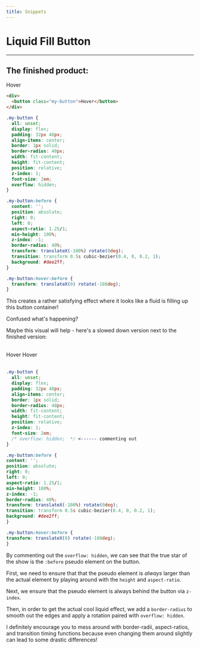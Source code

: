 ```yaml
---
title: Snippets
---
```



# Liquid Fill Button

---

## The finished product:

<LiquidFillButton>Hover</LiquidFillButton>

```html
<div>
  <button class="my-button">Hover</button>
</div>
```

```css
.my-button {
  all: unset;
  display: flex;
  padding: 32px 48px;
  align-items: center;
  border: 1px solid;
  border-radius: 48px;
  width: fit-content;
  height: fit-content;
  position: relative;
  z-index: 1;
  font-size: 2em;
  overflow: hidden;
}

.my-button:before {
  content: '';
  position: absolute;
  right: 0;
  left: 0;
  aspect-ratio: 1.25/1;
  min-height: 100%;
  z-index: -1;
  border-radius: 40%;
  transform: translateX(-100%) rotate(0deg);
  transition: transform 0.5s cubic-bezier(0.4, 0, 0.2, 1);
  background: #dee2ff;
}

.my-button:hover:before {
  transform: translateX(0) rotate(-180deg);
}
```

This creates a rather satisfying effect where it looks like a fluid is filling up this button container!

Confused what's happening?

Maybe this visual will help - here's a slowed down version next to the finished version:

<br />
<div
  style={{
    display: 'flex',
    width: '100%',
    gap: '12px',
    justifyContent: 'center',
  }}
>
  <LiquidFillButton breakdown>Hover</LiquidFillButton>
  <LiquidFillButton>Hover</LiquidFillButton>
</div>
<br />

```css
.my-button {
  all: unset;
  display: flex;
  padding: 32px 48px;
  align-items: center;
  border: 1px solid;
  border-radius: 48px;
  width: fit-content;
  height: fit-content;
  position: relative;
  z-index: 1;
  font-size: 2em;
  /* overflow: hidden;  */ <------ commenting out
}

.my-button:before {
content: '';
position: absolute;
right: 0;
left: 0;
aspect-ratio: 1.25/1;
min-height: 100%;
z-index: -1;
border-radius: 40%;
transform: translateX(-100%) rotate(0deg);
transition: transform 0.5s cubic-bezier(0.4, 0, 0.2, 1);
background: #dee2ff;
}

.my-button:hover:before {
transform: translateX(0) rotate(-180deg);
}

```

By commenting out the `overflow: hidden`, we can see that the true star of the show is the `:before` pseudo element on the button.

First, we need to ensure that that the pseudo element is _always_ larger than the actual element by playing around with the `height` and `aspect-ratio`.

Next, we ensure that the pseudo element is always behind the button via `z-index`.

Then, in order to get the actual cool liquid effect, we add a `border-radius` to smooth out the edges and apply a rotation paired with `overflow: hidden`.

I definitely encourage you to mess around with border-radii, aspect-ratios, and transition timing functions because even changing them around slightly can lead to some drastic differences!
